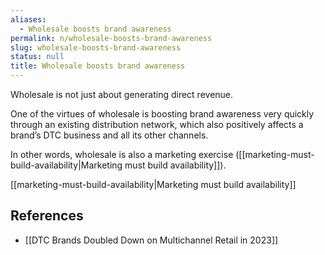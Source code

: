```yaml
---
aliases:
  - Wholesale boosts brand awareness
permalink: n/wholesale-boosts-brand-awareness
slug: wholesale-boosts-brand-awareness
status: null
title: Wholesale boosts brand awareness
---
```

Wholesale is not just about generating direct revenue.

One of the virtues of wholesale is boosting brand awareness very quickly through an existing distribution network, which also positively affects a brand’s DTC business and all its other channels.

In other words, wholesale is also a marketing exercise ([[marketing-must-build-availability|Marketing must build availability]]).

[[marketing-must-build-availability|Marketing must build availability]]

## References

- [[DTC Brands Doubled Down on Multichannel Retail in 2023]]
